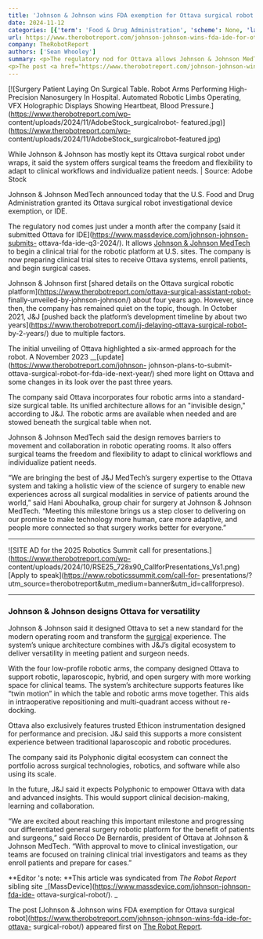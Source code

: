 ```yaml
---
title: 'Johnson & Johnson wins FDA exemption for Ottava surgical robot'
date: 2024-11-12
categories: [{'term': 'Food & Drug Administration', 'scheme': None, 'label': None}, {'term': 'Healthcare Robotics', 'scheme': None, 'label': None}, {'term': 'Markets / Industries', 'scheme': None, 'label': None}, {'term': 'News', 'scheme': None, 'label': None}, {'term': 'Robots / Platforms', 'scheme': None, 'label': None}, {'term': 'Surgical / Interventional Systems', 'scheme': None, 'label': None}, {'term': 'Johnson & Johnson', 'scheme': None, 'label': None}]
url: https://www.therobotreport.com/johnson-johnson-wins-fda-ide-for-ottava-surgical-robot/
company: TheRobotReport
authors: ['Sean Whooley']
summary: <p>The regulatory nod for Ottava allows Johnson & Johnson MedTech to begin a clinical trial for the surgical robot at U.S. sites.</p>
<p>The post <a href="https://www.therobotreport.com/johnson-johnson-wins-fda-ide-for-ottava-surgical-robot/">Johnson & Johnson wins FDA exemption for Ottava surgical robot</a> appeared first on <a href="https://www.therobotreport.com">The Robot Report</a>.</p>
---
```



[![Surgery Patient Laying On Surgical Table. Robot Arms Performing High-
Precision Nanosurgery In Hospital. Automated Robotic Limbs Operating, VFX
Holographic Displays Showing Heartbeat, Blood
Pressure.](https://www.therobotreport.com/wp-
content/uploads/2024/11/AdobeStock_surgicalrobot-
featured.jpg)](https://www.therobotreport.com/wp-
content/uploads/2024/11/AdobeStock_surgicalrobot-featured.jpg)

While Johnson & Johnson has mostly kept its Ottava surgical robot under wraps, it said the system offers surgical teams the freedom and flexibility to adapt to clinical workflows and individualize patient needs. | Source: Adobe Stock

Johnson & Johnson MedTech announced today that the U.S. Food and Drug
Administration granted its Ottava surgical robot investigational device
exemption, or IDE.

The regulatory nod comes just under a month after the company [said it
submitted Ottava for IDE](https://www.massdevice.com/johnson-johnson-submits-
ottava-fda-ide-q3-2024/). It allows [Johnson & Johnson
MedTech](https://www.therobotreport.com/tag/johnson-johnson/) to begin a
clinical trial for the robotic platform at U.S. sites. The company is now
preparing clinical trial sites to receive Ottava systems, enroll patients, and
begin surgical cases.

Johnson & Johnson first [shared details on the Ottava surgical robotic
platform](https://www.therobotreport.com/ottava-surgical-assistant-robot-
finally-unveiled-by-johnson-johnson/) about four years ago. However, since
then, the company has remained quiet on the topic, though. In October 2021,
J&J [pushed back the platform’s development timeline by about two
years](https://www.therobotreport.com/jj-delaying-ottava-surgical-robot-
by-2-years/) due to multiple factors.

The initial unveiling of Ottava highlighted a six-armed approach for the
robot. A November 2023 __[update](https://www.therobotreport.com/johnson-
johnson-plans-to-submit-ottava-surgical-robot-for-fda-ide-next-year/) shed
more light on Ottava and some changes in its look over the past three years.

The company said Ottava incorporates four robotic arms into a standard-size
surgical table. Its unified architecture allows for an "invisible design,"
according to J&J. The robotic arms are available when needed and are stowed
beneath the surgical table when not.

Johnson & Johnson MedTech said the design removes barriers to movement and
collaboration in robotic operating rooms. It also offers surgical teams the
freedom and flexibility to adapt to clinical workflows and individualize
patient needs.

“We are bringing the best of J&J MedTech’s surgery expertise to the Ottava
system and taking a holistic view of the science of surgery to enable new
experiences across all surgical modalities in service of patients around the
world,” said Hani Abouhalka, group chair for surgery at Johnson & Johnson
MedTech. “Meeting this milestone brings us a step closer to delivering on our
promise to make technology more human, care more adaptive, and people more
connected so that surgery works better for everyone.”

* * *

![SITE AD for the 2025 Robotics Summit call for
presentations.](https://www.therobotreport.com/wp-
content/uploads/2024/10/RSE25_728x90_CallforPresentations_Vs1.png) [Apply to
speak](https://www.roboticssummit.com/call-for-
presentations/?utm_source=therobotreport&utm_medium=banner&utm_id=callforpreso).

* * *

### Johnson & Johnson designs Ottava for versatility

Johnson & Johnson said it designed Ottava to set a new standard for the modern
operating room and transform the
[surgical](https://www.therobotreport.com/tag/surgical/) experience. The
system’s unique architecture combines with J&J’s digital ecosystem to deliver
versatility in meeting patient and surgeon needs.

With the four low-profile robotic arms, the company designed Ottava to support
robotic, laparoscopic, hybrid, and open surgery with more working space for
clinical teams. The system’s architecture supports features like “twin motion”
in which the table and robotic arms move together. This aids in intraoperative
repositioning and multi-quadrant access without re-docking.

Ottava also exclusively features trusted Ethicon instrumentation designed for
performance and precision. J&J said this supports a more consistent experience
between traditional laparoscopic and robotic procedures.

The company said its Polyphonic digital ecosystem can connect the portfolio
across surgical technologies, robotics, and software while also using its
scale.

In the future, J&J said it expects Polyphonic to empower Ottava with data and
advanced insights. This would support clinical decision-making, learning and
collaboration.

“We are excited about reaching this important milestone and progressing our
differentiated general surgery robotic platform for the benefit of patients
and surgeons,” said Rocco De Bernardis, president of Ottava at Johnson &
Johnson MedTech. “With approval to move to clinical investigation, our teams
are focused on training clinical trial investigators and teams as they enroll
patients and prepare for cases.”

**Editor 's note: **This article was syndicated from _The Robot Report_
sibling site _[MassDevice](https://www.massdevice.com/johnson-johnson-fda-ide-
ottava-surgical-robot/). _

The post [Johnson & Johnson wins FDA exemption for Ottava surgical
robot](https://www.therobotreport.com/johnson-johnson-wins-fda-ide-for-ottava-
surgical-robot/) appeared first on [The Robot
Report](https://www.therobotreport.com).

